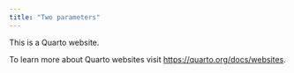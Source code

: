 ```yaml
---
title: "Two parameters"
---
```


This is a Quarto website.

To learn more about Quarto websites visit <https://quarto.org/docs/websites>.
